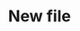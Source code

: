 ---
sidebarTitle: "Android TV"
icon: "desktop"
iconType: "solid"
title: "New file"
description: "Description of your new file."
mode: "wide"
---